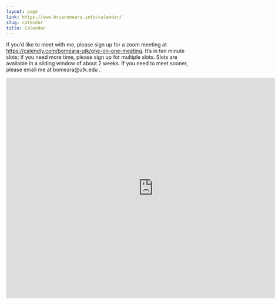 ```yaml
---
layout: page
link: https://www.brianomeara.info/calendar/
slug: calendar
title: Calendar
---
```


If you'd like to meet with me, please sign up for a zoom meeting at <https://calendly.com/bomeara-utk/one-on-one-meeting>. It's in ten minute slots; if you need more time, please sign up for multiple slots. Slots are available in a sliding window of about 2 weeks. If you need to meet sooner, please email me at bomeara@utk.edu .

<iframe src="https://calendly.com/bomeara-utk/one-on-one-meeting" style="border: 0" width="800" height="600" frameborder="0" scrolling="no"></iframe>
